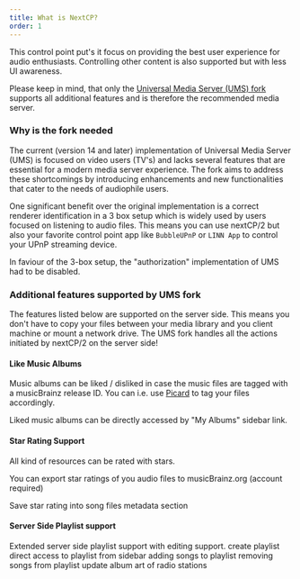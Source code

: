 ```yaml
---
title: What is NextCP?
order: 1
---
```



This control point put's it focus on providing the best user experience for audio enthusiasts. Controlling other content is also supported but with less UI
awareness.

Please keep in mind, that only the <a href="https://github.com/ik666/UniversalMediaServer">Universal Media Server (UMS) fork</a>
supports all additional features and is therefore the recommended media server.

### Why is the fork needed

The current (version 14 and later) implementation of Universal Media Server (UMS) is focused on video users (TV's) and lacks several features that are essential for a modern media server experience. The fork aims to address these shortcomings by introducing enhancements and new functionalities that cater to the needs of audiophile users.

One significant benefit over the original implementation is a correct renderer identification in a 3 box setup which is widely used by users focused on listening to audio files.
This means you can use nextCP/2 but also your favorite control point app like `BubbleUPnP` or `LINN App` to control your UPnP streaming device.

In faviour of the 3-box setup, the "authorization" implementation of UMS had to be disabled.

### Additional features supported by UMS fork

<Aside type="tip">The features listed below are supported on the server side. This means you don't have to copy your files between your media library and you client machine or mount a network drive. The UMS fork handles all the actions initiated by nextCP/2 on the server side!</Aside>

#### Like Music Albums

Music albums can be liked / disliked in case the music files are tagged with a musicBrainz release ID. You can i.e. use <a href="https://picard.musicbrainz.org/">Picard</a> to tag your files accordingly.

Liked music albums can be directly accessed by "My Albums" sidebar link.

#### Star Rating Support

All kind of resources can be rated with stars.

You can export star ratings of you audio files to musicBrainz.org (account required)

Save star rating into song files metadata section

#### Server Side Playlist support
Extended server side playlist support with editing support.
create playlist
direct access to playlist from sidebar
adding songs to playlist
removing songs from playlist
update album art of radio stations


